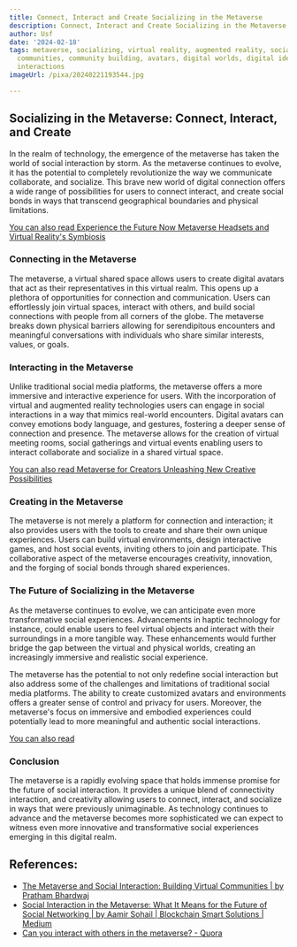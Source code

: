 ```yaml
---
title: Connect, Interact and Create Socializing in the Metaverse
description: Connect, Interact and Create Socializing in the Metaverse
author: Usf
date: '2024-02-18'
tags: metaverse, socializing, virtual reality, augmented reality, social media, online
  communities, community building, avatars, digital worlds, digital identity, social
  interactions
imageUrl: /pixa/20240221193544.jpg

---
```

##  Socializing in the Metaverse: Connect, Interact, and Create

In the realm of technology, the emergence  of the metaverse has taken the world  of social interaction by storm. As the metaverse continues to evolve, it has the potential to completely revolutionize  the way we  communicate collaborate, and socialize. This brave new world of digital connection offers a wide range  of possibilities for users to connect interact, and create social bonds in ways that transcend geographical boundaries and physical limitations.

[You can also read  Experience the Future Now Metaverse Headsets and Virtual  Reality's Symbiosis](Experience%20the%20Future%20Now%20Metaverse%20Headsets%20and%20Virtual%20Reality%27s%20Symbiosis)


### Connecting in the Metaverse

The metaverse, a virtual shared space allows  users to  create digital avatars that act as  their representatives in this virtual realm. This opens  up a plethora of opportunities for connection  and communication.  Users can effortlessly join virtual spaces, interact with others, and  build  social connections with people from all corners of the globe. The metaverse  breaks down physical  barriers allowing for serendipitous encounters and meaningful conversations with  individuals  who share similar interests, values, or goals.

### Interacting in the Metaverse

Unlike traditional social media platforms, the metaverse offers a more immersive and interactive experience for users. With the incorporation of virtual and augmented reality technologies  users can engage in  social  interactions in a way  that mimics real-world encounters. Digital avatars can convey emotions body language, and gestures, fostering a deeper sense of connection and presence. The metaverse allows for the creation of virtual meeting rooms, social gatherings and virtual events enabling users to interact collaborate and socialize in  a shared virtual space.

[You can also read Metaverse for Creators  Unleashing New Creative Possibilities](Metaverse%20for%20Creators%20Unleashing%20New%20Creative%20Possibilities)


### Creating in  the Metaverse

The  metaverse is not merely a  platform for connection and  interaction; it also provides users with the tools to  create and share their own unique experiences. Users can build virtual environments, design interactive games,  and host social events, inviting others to join and participate. This collaborative aspect of the metaverse encourages creativity, innovation, and the forging of social bonds through shared experiences.

### The Future of Socializing in the Metaverse

As the metaverse continues to evolve, we can  anticipate even more transformative social experiences. Advancements in haptic technology for instance,  could enable users to feel virtual objects and  interact with their surroundings in a more tangible way. These enhancements would further bridge the gap  between the virtual and physical worlds, creating an increasingly  immersive and  realistic social experience.

The  metaverse has  the potential  to not only redefine social interaction but also address some  of the challenges and limitations of traditional social media  platforms. The ability to create customized avatars and environments offers a greater sense of control and  privacy  for users. Moreover, the metaverse's focus on immersive and embodied experiences could potentially  lead to more meaningful and authentic social interactions.

[You can also read ]()


### Conclusion

The metaverse is a  rapidly evolving space that holds immense promise for the  future of social interaction. It provides a unique blend of connectivity interaction, and creativity allowing users to connect, interact, and socialize in  ways  that were previously unimaginable. As technology continues to advance and the metaverse becomes more sophisticated  we can expect to witness even more innovative and transformative social experiences emerging in  this digital realm.

## References:
- [The Metaverse and Social Interaction: Building Virtual Communities | by Pratham Bhardwaj](https://medium.com/@prathambhardwaj38/the-metaverse-and-social-interaction-building-virtual-communities-9c62b911c7de)
- [Social Interaction in the Metaverse: What It Means for the Future of Social Networking | by Aamir Sohail | Blockchain Smart Solutions | Medium](https://medium.com/blockchain-smart-solutions/social-interaction-in-the-metaverse-what-it-means-for-the-future-of-social-networking-f678e3c1a777)
- [Can you interact with others in the metaverse? - Quora](https://www.quora.com/Can-you-interact-with-others-in-the-metaverse)
